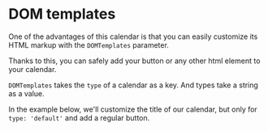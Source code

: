 # DOM templates

One of the advantages of this calendar is that you can easily customize its HTML markup with the `DOMTemplates` parameter.

Thanks to this, you can safely add your button or any other html element to your calendar.

`DOMTemplates` takes the `type` of a calendar as a key. And types take a string as a value.

In the example below, we'll customize the title of our calendar, but only for `type: 'default'` and add a regular button.

<Sandbox example="customization-and-modification-dom-templates" />
